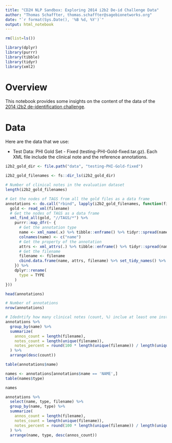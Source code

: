 ```yaml
---
title: "CD2H NLP Sandbox: Exploring 2014 i2b2 De-id Challenge Data"
author: "Thomas Schaffter, thomas.schaffter@sagebionetworks.org"
date: "`r format(Sys.Date(), '%B %d, %Y')`"
output: html_notebook
---
```


```r
rm(list=ls())

library(dplyr)
library(purrr)
library(tibble)
library(tidyr)
library(xml2)
```

# Overview

This notebook provides some insights on the content of the data of the [2014 i2b2 de-identification challenge](https://portal.dbmi.hms.harvard.edu/projects/n2c2-2014/).

# Data

Here are the data that we use:

- Test Data: PHI Gold Set - Fixed (testing-PHI-Gold-fixed.tar.gz). Each XML file include the clinical note and the reference annotations.

```r
i2b2_gold_dir <- file.path("data", "testing-PHI-Gold-fixed")
```


```r
i2b2_gold_filenames <- fs::dir_ls(i2b2_gold_dir)

# Number of clinical notes in the evaluation dataset
length(i2b2_gold_filenames)
```


```r


# Get the nodes of TAGS from all the gold files as a data frame
annotations <- do.call("rbind", lapply(i2b2_gold_filenames, function(filename) {
  gold <- read_xml(filename)
  # Get the nodes of TAGS as a data frame
  xml_find_all(gold, "//TAGS/*") %>%
    purrr::map_dfr(~ {
      # Get the annotation type
      name <- xml_name(.x) %>% tibble::enframe() %>% tidyr::spread(name, value)
      colnames(name) <- c("name")
      # Get the property of the annotation
      attrs <- xml_attrs(.) %>% tibble::enframe() %>% tidyr::spread(name, value)
      # Get the filename
      filename <- filename
      cbind.data.frame(name, attrs, filename) %>% set_tidy_names() %>% as_tibble() 
    }) %>%
    dplyr::rename(
      type = TYPE
    )
}))

head(annotations)
```


```r
# Number of annotations
nrow(annotations)
```

```r
# Idedntify how many clinical notes (count, %) inclue at least one instance of of a sensitive data type
annotations %>%
  group_by(name) %>%
  summarize(
    annos_count = length(filename),
    notes_count = length(unique(filename)), 
    notes_percent = round(100 * length(unique(filename)) / length(unique(annotations$filename)), digits = 2)
  ) %>%
  arrange(desc(count))
```




```r
table(annotations$name)
```


```r
names <- annotations[annotations$name == 'NAME',]
table(names$type)
```


```r
names
```


```r
annotations %>%
  select(name, type, filename) %>%
  group_by(name, type) %>%
  summarize(
    annos_count = length(filename),
    notes_count = length(unique(filename)),
    notes_percent = round(100 * length(unique(filename)) / length(unique(annotations$filename)), digits = 2)
  ) %>%
  arrange(name, type, desc(annos_count))
```

